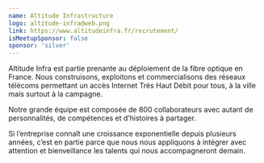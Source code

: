 ```yaml
---
name: Altitude Infrastructure
logo: altitude-infra@web.png
link: https://www.altitudeinfra.fr/recrutement/
isMeetupSponsor: false
sponsor: 'silver'
---
```


Altitude Infra est partie prenante au déploiement de la fibre optique en France. Nous construisons, exploitons et commercialisons des réseaux télécoms permettant un accès Internet Très Haut Débit pour tous, à la ville mais surtout à la campagne.

Notre grande équipe est composée de 800 collaborateurs avec autant de personnalités, de compétences et d’histoires à partager.

Si l’entreprise connaît une croissance exponentielle depuis plusieurs années, c’est en partie parce que nous nous appliquons à intégrer avec attention et bienveillance les talents qui nous accompagneront demain.
